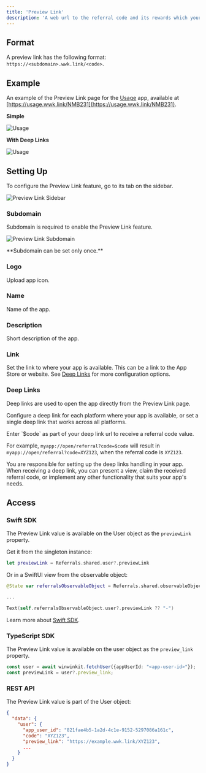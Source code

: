```yaml
---
title: 'Preview Link'
description: 'A web url to the referral code and its rewards which your app users can share to invite new users.'
---
```


## Format

A preview link has the following format: `https://<subdomain>.wwk.link/<code>`.

## Example

An example of the Preview Link page for the [Usage](https://usage.pro) app, available at [https://usage.wwk.link/NMB231](https://usage.wwk.link/NMB231).

**Simple**

![Usage](/images/preview-link-usage-1.png)

**With Deep Links**

![Usage](/images/preview-link-usage-2.png)

## Setting Up

To configure the Preview Link feature, go to its tab on the sidebar.

![Preview Link Sidebar](/images/preview-link-1.png)

### Subdomain

Subdomain is required to enable the Preview Link feature.

![Preview Link Subdomain](/images/preview-link-2.png)

<Warning>
  **Subdomain can be set only once.**
</Warning>

### Logo

Upload app icon.

### Name

Name of the app.

### Description

Short description of the app. 

### Link

Set the link to where your app is available. This can be a link to the App Store or website. See [Deep Links](#deep-links) for more configuration options.

### Deep Links

Deep links are used to open the app directly from the Preview Link page.

Configure a deep link for each platform where your app is available, or set a single deep link that works across all platforms.

<Tip>
  Enter `$code` as part of your deep link url to receive a referral code value. 
  
  For example, `myapp://open/referral?code=$code` will result in `myapp://open/referral?code=XYZ123`, when the referral code is `XYZ123`.
</Tip>

<Info>
  You are responsible for setting up the deep links handling in your app.
  When receiving a deep link, you can present a view, claim the received referral code, or implement any other functionality that suits your app's needs.
</Info>

## Access

### Swift SDK

The Preview Link value is available on the User object as the `previewLink` property.

Get it from the singleton instance:

```swift
let previewLink = Referrals.shared.user?.previewLink
```

Or in a SwiftUI view from the observable object:
```swift 
@State var referralsObservableObject = Referrals.shared.observableObject

...

Text(self.referralsObservableObject.user?.previewLink ?? "-")
```

Learn more about [Swift SDK](/integrations/swift-sdk).

### TypeScript SDK

The Preview Link value is available on the user object as the `preview_link` property.

```typescript
const user = await winwinkit.fetchUser({appUserId: "<app-user-id>"});
const previewLink = user?.preview_link;
```

### REST API

The Preview Link value is part of the User object:

```json
{
  "data": {
    "user": {
      "app_user_id": "821fae4b5-1a2d-4c1e-9152-5297086a161c",
      "code": "XYZ123",
      "preview_link": "https://example.wwk.link/XYZ123",
      ...
    }
  }
}
```